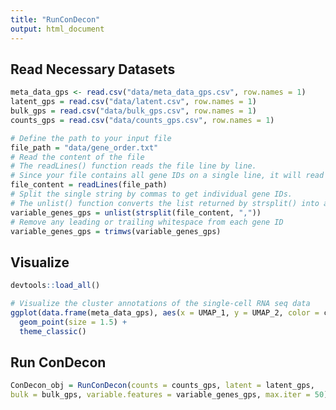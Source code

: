 ```yaml
---
title: "RunConDecon"
output: html_document
---
```


## Read Necessary Datasets

```r
meta_data_gps <- read.csv("data/meta_data_gps.csv", row.names = 1)
latent_gps = read.csv("data/latent.csv", row.names = 1)
bulk_gps = read.csv("data/bulk_gps.csv", row.names = 1)
counts_gps = read.csv("data/counts_gps.csv", row.names = 1)
```

```r
# Define the path to your input file
file_path = "data/gene_order.txt"
# Read the content of the file
# The readLines() function reads the file line by line.
# Since your file contains all gene IDs on a single line, it will read it as one string.
file_content = readLines(file_path)
# Split the single string by commas to get individual gene IDs.
# The unlist() function converts the list returned by strsplit() into a vector.
variable_genes_gps = unlist(strsplit(file_content, ","))
# Remove any leading or trailing whitespace from each gene ID
variable_genes_gps = trimws(variable_genes_gps)
```

## Visualize

```r
devtools::load_all()
```

```r
# Visualize the cluster annotations of the single-cell RNA seq data
ggplot(data.frame(meta_data_gps), aes(x = UMAP_1, y = UMAP_2, color = celltypes)) + 
  geom_point(size = 1.5) + 
  theme_classic()
```

## Run ConDecon

```r
ConDecon_obj = RunConDecon(counts = counts_gps, latent = latent_gps,
bulk = bulk_gps, variable.features = variable_genes_gps, max.iter = 50)
```
